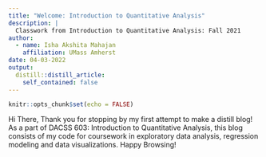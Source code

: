 ```yaml
---
title: "Welcome: Introduction to Quantitative Analysis"
description: |
  Classwork from Introduction to Quantitative Analysis: Fall 2021
author:
  - name: Isha Akshita Mahajan
    affiliation: UMass Amherst
date: 04-03-2022
output:
  distill::distill_article:
    self_contained: false
---
```


```r
knitr::opts_chunk$set(echo = FALSE)
```

Hi There, Thank you for stopping by my first attempt to make a distill blog! 
As a part of DACSS 603: Introduction to Quantitative Analysis, this blog consists of my code for coursework in exploratory data analysis, regression modeling and data visualizations. Happy Browsing! 

